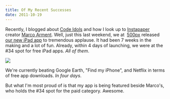 ```yaml
---
title: Of My Recent Successes
date: 2011-10-19
---
```



Recently, I blogged about [Code Idols](/blog/code-idols/) and how I look up to [Instapaper](http://www.instapaper.com/u) creator [Marco Arment](http://www.marco.org/). Well, just this last weekend, we at&nbsp; [500px](http://500px.com/) released [our new iPad app](http://500px.com/ipad)&nbsp;to tremendous applause. It had been 7 weeks in the making and a lot of fun. Already, within 4 days of launching, we were at the #34 spot for free iPad apps. _All of them_.

 ![](./E56C1BEA02E2427A86DE98183F0C7F46.png)

We're currently beating Google Earth, "Find my iPhone", and Netflix in terms of free app downloads. _In four days_.

But what I'm most proud of is that my app is being featured beside Marco's, who holds the #34 spot for the paid category. Awesome.


  